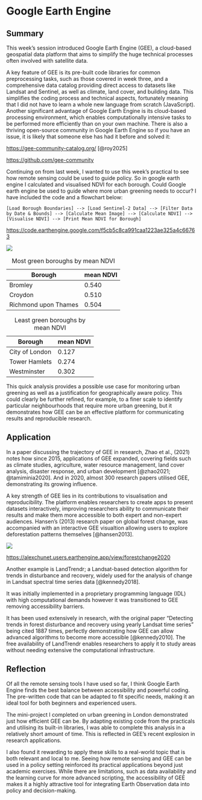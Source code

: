 # Google Earth Engine

## Summary

This week's session introduced Google Earth Engine (GEE), a cloud-based geospatial data platform that aims to simplify the huge technical processes often involved with satellite data.

A key feature of GEE is its pre-built code libraries for common preprocessing tasks, such as those covered in week three, and a comprehensive data catalog providing direct access to datasets like Landsat and Sentinel, as well as climate, land cover, and building data. This simplifies the coding process and technical aspects, fortunately meaning that I did not have to learn a whole new language from scratch (JavaScript). Another significant advantage of Google Earth Engine is its cloud-based processing environment, which enables computationally intensive tasks to be performed more efficiently than on your own machine. There is also a thriving open-source community in Google Earth Engine so if you have an issue, it is likely that someone else has had it before and solved it:

<https://gee-community-catalog.org/> [@roy2025]

<https://github.com/gee-community>

Continuing on from last week, I wanted to use this week's practical to see how remote sensing could be used to guide policy. So in google earth engine I calculated and visualised NDVI for each borough. Could Google earth engine be used to guide where more urban greening needs to occur? I have included the code and a flowchart below:

```         
[Load Borough Boundaries] --> [Load Sentinel-2 Data] --> [Filter Data by Date & Bounds] --> [Calculate Mean Image] --> [Calculate NDVI] --> [Visualise NDVI] --> [Print Mean NDVI for Borough] 
```

<https://code.earthengine.google.com/f5cb5c8ca991caa1223ae325a4c66763>

![](images/clipboard-1888529418.png)

| Borough              | mean NDVI |
|----------------------|-----------|
| Bromley              | 0.540     |
| Croydon              | 0.510     |
| Richmond upon Thames | 0.504     |

: Most green boroughs by mean NDVI

| Borough        | mean NDVI |
|----------------|-----------|
| City of London | 0.127     |
| Tower Hamlets  | 0.274     |
| Westminster    | 0.302     |

: Least green boroughs by mean NDVI

This quick analysis provides a possible use case for monitoring urban greening as well as a justification for geographically aware policy. This could clearly be further refined, for example, to a finer scale to identify particular neighbourhoods that require more urban greening, but it demonstrates how GEE can be an effective platform for communicating results and reproducible research.

## Application

In a paper discussing the trajectory of GEE in research, Zhao et al., (2021) notes how since 2015, applications of GEE expanded, covering fields such as climate studies, agriculture, water resource management, land cover analysis, disaster response, and urban development [@zhao2021; @tamiminia2020]. And in 2020, almost 300 research papers utilised GEE, demonstrating its growing influence.

A key strength of GEE lies in its contributions to visualisation and reproducibility. The platform enables researchers to create apps to present datasets interactively, improving researchers ability to communicate their results and make them more accessible to both expert and non-expert audiences. Hansen's (2013) research paper on global forest change, was accompanied with an interactive GEE visualtion allowing users to explore deforestation patterns themselves [@hansen2013].

![](images/clipboard-2935809600.png)

<https://alexchunet.users.earthengine.app/view/forestchange2020>

Another example is LandTrendr; a Landsat-based detection algorithm for trends in disturbance and recovery, widely used for the analysis of change in Landsat spectral time series data \[@kennedy2018\].

It was initially implemented in a proprietary programming language (IDL) with high computational demands however it was transitioned to GEE removing accessibility barriers.

It has been used extensively in research, with the original paper "Detecting trends in forest disturbance and recovery using yearly Landsat time series" being cited 1887 times, perfectly demonstrating how GEE can allow advanced algorithms to become more accessible [@kennedy2010]. The free availability of LandTrendr enables researchers to apply it to study areas without needing extensive the computational infrastructure.

## Reflection

Of all the remote sensing tools I have used so far, I think Google Earth Engine finds the best balance between accessibility and powerful coding. The pre-written code that can be adapted to fit specific needs, making it an ideal tool for both beginners and experienced users.

The mini-project I completed on urban greening in London demonstrated just how efficient GEE can be. By adapting existing code from the practicals and utilising its built-in libraries, I was able to complete this analysis in a relatively short amount of time. This is reflected in GEE's recent explosion in research applications.

I also found it rewarding to apply these skills to a real-world topic that is both relevant and local to me. Seeing how remote sensing and GEE can be used in a policy setting reinforced its practical applications beyond just academic exercises. While there are limitations, such as data availability and the learning curve for more advanced scripting, the accessibility of GEE makes it a highly attractive tool for integrating Earth Observation data into policy and decision-making.
